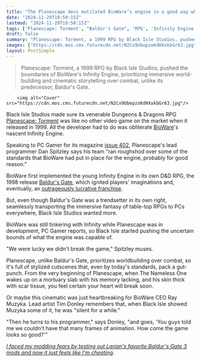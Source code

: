 ```yaml
---
title: "The Planescape devs mutilated BioWare’s engine in a good way while making the legendary 1999 RPG: 'We were lucky we didn't break the game'"
date: "2024-11-29T19:50:15Z"
lastmod: "2024-11-29T19:50:15Z"
tags: ['Planescape: Torment', "Baldur's Gate", 'RPG', 'Infinity Engine', 'BioWare', 'Black Isle Studios', 'PC', 'Dungeons & Dragons']
draft: false
summary: "Planescape: Torment, a 1999 RPG by Black Isle Studios, pushed the boundaries of BioWare's Infinity Engine, prioritizing immersive world-building and cinematic storytelling over combat, unlike its predecessor, Baldur's Gate."
images: ["https://cdn.mos.cms.futurecdn.net/N2Cx9UbepzoKdHXxkbGr63.jpg"]
layout: PostSimple
---
```

> Planescape: Torment, a 1999 RPG by Black Isle Studios, pushed the boundaries of BioWare's Infinity Engine, prioritizing immersive world-building and cinematic storytelling over combat, unlike its predecessor, Baldur's Gate.


        <img alt="Cover" src="https://cdn.mos.cms.futurecdn.net/N2Cx9UbepzoKdHXxkbGr63.jpg"/>
        
Black Isle Studios made sure its venerable Dungeons & Dragons RPG [<u>Planescape: Torment</u>](https://www.gamesradar.com/planescape-torment/) was like no other video game on the market when it released in 1999. All the developer had to do was obliterate [BioWare](https://www.gamesradar.com/tag/bioware/)'s nascent Infinity Engine.

Speaking to PC Gamer for its magazine [<u>issue 402</u>](https://www.pcgamer.com/gaming-industry/pc-gamer-magazines-new-issue-is-on-sale-now-kingdom-come-deliverance-2/), Planescape's lead programmer Dan Spitzley says his team "ran roughshod over some of the standards that BioWare had put in place for the engine, probably for good reason."

BioWare first implemented the young Infinity Engine in its own D&D RPG, the 1998 release [<u>Baldur's Gate</u>](https://www.gamesradar.com/games/rpg/baldur-s-gate/), which ignited players' imaginations and, eventually, an [<u>outrageously lucrative franchise</u>](https://www.gamesradar.com/games/baldur-s-gate/baldurs-gate-3-reportedly-helped-larian-studios-make-a-mind-blowing-profit-of-usd260-million-in-2023-just-1-year-after-the-rpg-dev-operated-at-a-financial-loss/). 

But, even though Baldur's Gate was a trendsetter in its own right, seamlessly transporting the immersive fantasy of table-top RPGs to PCs everywhere, Black Isle Studios wanted more.

BioWare was still tinkering with Infinity while Planescape was in development, PC Gamer reports, so Black Isle started pushing the uncertain bounds of what the engine was capable of. 

"We were lucky we didn't break the game," Spitzley muses.

Planescape, unlike Baldur's Gate, prioritizes worldbuilding over combat, so it's full of stylized cutscenes that, even by today's standards, pack a gut-punch. From the very beginning of Planescape, when The Nameless One wakes up on a mortuary slab with his memory lacking, and his skin thick with scar tissue, you feel certain your heart will break soon.

Or maybe this cinematic was just heartbreaking for BioWare CEO Ray Muzyka. Lead artist Tim Donley remembers that, when Black Isle showed Muzyka some of it, he was "silent for a while."

"Then he turns to his programmer," says Donley, "and goes, 'You guys told me we couldn't have that many frames of animation. How come the game looks so good?'"

[<u><em>I faced my modding fears by testing out Larian's favorite Baldur's Gate 3 mods and now it just feels like I'm cheating</em></u>](https://www.gamesradar.com/games/baldur-s-gate/i-faced-my-modding-fears-by-testing-out-larians-favorite-baldurs-gate-3-mods-and-now-it-just-feels-like-im-cheating/)*.*
        